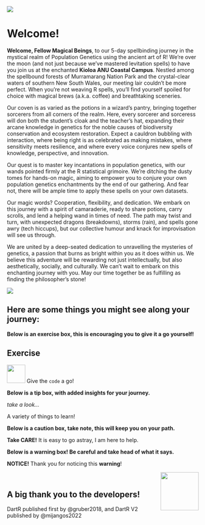 ![](images/funders_stakeholders.png)

# Welcome! {.unnumbered}

**Welcome, Fellow Magical Beings**, to our 5-day spellbinding journey in the mystical realm of Population Genetics using the ancient art of R! We’re over the moon (and not just because we've mastered levitation spells) to have you join us at the enchanted **Kioloa ANU Coastal Campus**. Nestled among the spellbound forests of Murramarang Nation Park and the crystal-clear waters of southern New South Wales, our meeting lair couldn't be more perfect. When you're not weaving R spells, you'll find yourself spoiled for choice with magical brews (a.k.a. coffee) and breathtaking sceneries.

Our coven is as varied as the potions in a wizard’s pantry, bringing together sorcerers from all corners of the realm. Here, every sorcerer and sorceress will don both the student’s cloak and the teacher’s hat, expanding their arcane knowledge in genetics for the noble causes of biodiversity conservation and ecosystem restoration. Expect a cauldron bubbling with interaction, where being right is as celebrated as making mistakes, where sensitivity meets resilience, and where every voice conjures new spells of knowledge, perspective, and innovation.

Our quest is to master key incantations in population genetics, with our wands pointed firmly at the R statistical grimoire. We’re ditching the dusty tomes for hands-on magic, aiming to empower you to conjure your own population genetics enchantments by the end of our gathering. And fear not, there will be ample time to apply these spells on your own datasets.

Our magic words? Cooperation, flexibility, and dedication. We embark on this journey with a spirit of camaraderie, ready to share potions, carry scrolls, and lend a helping wand in times of need. The path may twist and turn, with unexpected dragons (breakdowns), storms (rain), and spells gone awry (tech hiccups), but our collective humour and knack for improvisation will see us through.

We are united by a deep-seated dedication to unravelling the mysteries of genetics, a passion that burns as bright within you as it does within us. We believe this adventure will be rewarding not just intellectually, but also aesthetically, socially, and culturally. We can’t wait to embark on this enchanting journey with you. May our time together be as fulfilling as finding the philosopher’s stone!

![](images/Workshop_logo2.png)

## Here are some things you might see along your journey:

**Below is an exercise box, this is encouraging you to give it a go yourself!**

::: callout-note
## Exercise

![](images/task.png){#id .class width="48" height="48"} Give the `code` a go!
:::

**Below is a tip box, with added insights for your journey.**

::: callout-tip
*take a look...*

A variety of things to learn!

:::



**Below is a caution box, take note, this will keep you on your path.**

::: callout-caution
**Take CARE!** It is easy to go astray, I am here to help.

:::

**Below is a warning box! Be careful and take head of what it says.**

::: callout-warning
**NOTICE!** Thank you for noticing this **warning**!


<img src="images/pirat.png" align="right" width="100" height="100"/>
:::

<br>

## A big thank you to the developers!

DartR published first by @gruber2018, and DartR V2 published by @mijangos2022
